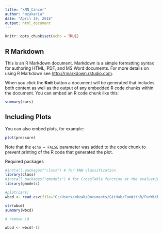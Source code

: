 ```yaml
---
title: "kNN_Cancer"
author: "mzakaria"
date: "April 19, 2018"
output: html_document
---
```


```r
knitr::opts_chunk$set(echo = TRUE)
```

## R Markdown

This is an R Markdown document. Markdown is a simple formatting syntax for authoring HTML, PDF, and MS Word documents. For more details on using R Markdown see <http://rmarkdown.rstudio.com>.

When you click the **Knit** button a document will be generated that includes both content as well as the output of any embedded R code chunks within the document. You can embed an R code chunk like this:

```r
summary(cars)
```

## Including Plots

You can also embed plots, for example:

```r
plot(pressure)
```

Note that the `echo = FALSE` parameter was added to the code chunk to prevent printing of the R code that generated the plot.

Required packages
```r
#install.packages("class") # for kNN classification
library(class)
#install.packages("gmodels") # for CrossTable function at the evaluation
library(gmodels)
```


```r
#plot(cars)
wbcd <- read.csv(file="C:/Users/mkzak/Documents/GitHub/FunWithR/FunWithR/1_kNN/wisc_bc_data.csv", stringsAsFactors = FALSE)

str(wbcd)
summary(wbcd)

# remove id

wbcd <- wbcd[-1]

```
